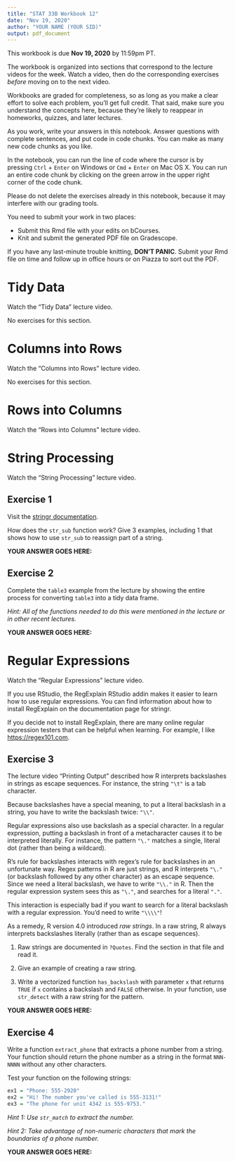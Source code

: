 ```yaml
---
title: "STAT 33B Workbook 12"
date: "Nov 19, 2020"
author: "YOUR NAME (YOUR SID)"
output: pdf_document
---
```


This workbook is due __Nov 19, 2020__ by 11:59pm PT.

The workbook is organized into sections that correspond to the lecture videos
for the week. Watch a video, then do the corresponding exercises _before_
moving on to the next video.

Workbooks are graded for completeness, so as long as you make a clear effort to
solve each problem, you'll get full credit. That said, make sure you understand
the concepts here, because they're likely to reappear in homeworks, quizzes,
and later lectures.

As you work, write your answers in this notebook. Answer questions with
complete sentences, and put code in code chunks. You can make as many new code
chunks as you like.

In the notebook, you can run the line of code where the cursor is by pressing
`Ctrl` + `Enter` on Windows or `Cmd` + `Enter` on Mac OS X. You can run an
entire code chunk by clicking on the green arrow in the upper right corner of
the code chunk. 

Please do not delete the exercises already in this notebook, because it may
interfere with our grading tools.

You need to submit your work in two places:

* Submit this Rmd file with your edits on bCourses.
* Knit and submit the generated PDF file on Gradescope.

If you have any last-minute trouble knitting, **DON'T PANIC**. Submit your Rmd
file on time and follow up in office hours or on Piazza to sort out the PDF.


Tidy Data
=========

Watch the "Tidy Data" lecture video.

No exercises for this section.



Columns into Rows
=================

Watch the "Columns into Rows" lecture video.

No exercises for this section.



Rows into Columns
=================

Watch the "Rows into Columns" lecture video.



String Processing
=================

Watch the "String Processing" lecture video.


## Exercise 1

Visit the [stringr documentation](https://stringr.tidyverse.org/).

How does the `str_sub` function work? Give 3 examples, including 1 that shows
how to use `str_sub` to reassign part of a string.

**YOUR ANSWER GOES HERE:**



## Exercise 2

Complete the `table3` example from the lecture by showing the entire process
for converting `table3` into a tidy data frame.

_Hint: All of the functions needed to do this were mentioned in the lecture or
in other recent lectures._

**YOUR ANSWER GOES HERE:**



Regular Expressions
===================

Watch the "Regular Expressions" lecture video.

If you use RStudio, the RegExplain RStudio addin makes it easier to learn how
to use regular expressions. You can find information about how to install
RegExplain on the documentation page for stringr.

If you decide not to install RegExplain, there are many online regular
expression testers that can be helpful when learning. For example, I like
<https://regex101.com>.


## Exercise 3

The lecture video "Printing Output" described how R interprets backslashes in
strings as escape sequences. For instance, the string `"\t"` is a tab
character.

Because backslashes have a special meaning, to put a literal backslash in a
string, you have to write the backslash twice: `"\\"`.

Regular expressions also use backslash as a special character. In a regular
expression, putting a backslash in front of a metacharacter causes it to be
interpreted literally. For instance, the pattern `"\."` matches a single,
literal dot (rather than being a wildcard).

R's rule for backslashes interacts with regex's rule for backslashes in an
unfortunate way. Regex patterns in R are just strings, and R interprets `"\."`
(or backslash followed by any other character) as an escape sequence. Since we
need a literal backslash, we have to write `"\\."` in R. Then the regular
expression system sees this as `"\."`, and searches for a literal `"."`.

This interaction is especially bad if you want to search for a literal
backslash with a regular expression. You'd need to write `"\\\\"`!

As a remedy, R version 4.0 introduced _raw strings_. In a raw string, R always
interprets backslashes literally (rather than as escape sequences).

1. Raw strings are documented in `?Quotes`. Find the section in that file and
   read it. 

2. Give an example of creating a raw string.

3. Write a vectorized function `has_backslash` with parameter `x` that returns
   `TRUE` if `x` contains a backslash and `FALSE` otherwise. In your function,
   use `str_detect` with a raw string for the pattern.

**YOUR ANSWER GOES HERE:**



## Exercise 4

Write a function `extract_phone` that extracts a phone number from a string.
Your function should return the phone number as a string in the format
`NNN-NNNN` without any other characters.

Test your function on the following strings:

```r
ex1 = "Phone: 555-2920"
ex2 = "Hi! The number you've called is 555-3131!"
ex3 = "The phone for unit 4342 is 555-9753."
```

_Hint 1: Use `str_match` to extract the number._

_Hint 2: Take advantage of non-numeric characters that mark the boundaries of a
phone number._

**YOUR ANSWER GOES HERE:**
